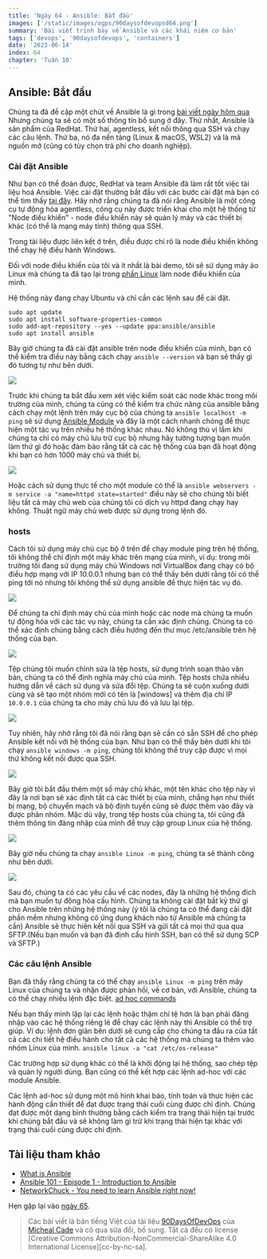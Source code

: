 ```yaml
---
title: 'Ngày 64 - Ansible: Bắt đầu'
images: ['/static/images/ogps/90daysofdevopsd64.png']
summary: 'Bài viết trình bày về Ansible và các khái niệm cơ bản'
tags: ['devops', '90daysofdevops', 'containers']
date: '2023-06-14'
index: 64
chapter: 'Tuần 10'
---
```


<TOCInline toc={props.toc} asDisclosure />

## Ansible: Bắt đầu

Chúng ta đã đề cập một chút về Ansible là gì trong [bài viết ngày hôm qua](https://vntechies.dev/courses/90-ngay-devops/ngay-63-buc-tranh-toan-canh-quan-ly-cau-hinh) Nhưng chúng ta sẽ có một số thông tin bổ sung ở đây. Thứ nhất, Ansible là sản phẩm của RedHat. Thứ hai, agentless, kết nối thông qua SSH và chạy các câu lệnh. Thứ ba, nó đa nền tảng (Linux & macOS, WSL2) và là mã nguồn mở (cũng có tùy chọn trả phí cho doanh nghiệp).

### Cài đặt Ansible

Như bạn có thể đoán được, RedHat và team Ansible đã làm rất tốt việc tài liệu hoá Ansible. Việc cài đặt thường bắt đầu với các bước cài đặt mà bạn có thể tìm thấy [tại đây](https://docs.ansible.com/ansible/latest/installation_guide/intro_installation.html). Hãy nhớ rằng chúng ta đã nói rằng Ansible là một công cụ tự động hóa agentless, công cụ này được triển khai cho một hệ thống từ "Node điều khiển" - node điều khiển này sẽ quản lý máy và các thiết bị khác (có thể là mạng máy tính) thông qua SSH.

Trong tài liệu được liên kết ở trên, điều được chỉ rõ là node điều khiển không thể chạy hệ điều hành Windows.

Đối với node điều khiển của tôi và ít nhất là bài demo, tôi sẽ sử dụng máy ảo Linux mà chúng ta đã tạo lại trong [phần Linux](https://vntechies.dev/courses/90-ngay-devops/ngay-20-thiet-lap-may-tram-phat-trien) làm node điều khiển của mình.

Hệ thống này đang chạy Ubuntu và chỉ cần các lệnh sau để cài đặt.

```Shell
sudo apt update
sudo apt install software-properties-common
sudo add-apt-repository --yes --update ppa:ansible/ansible
sudo apt install ansible
```

Bây giờ chúng ta đã cài đặt ansible trên node điều khiển của mình, bạn có thể kiểm tra điều này bằng cách chạy `ansible --version` và bạn sẽ thấy gì đó tương tự như bên dưới.

![](/static/images/assets/Day64_config1.png)

Trước khi chúng ta bắt đầu xem xét việc kiểm soát các node khác trong môi trường của mình, chúng ta cũng có thể kiểm tra chức năng của ansible bằng cách chạy một lệnh trên máy cục bộ của chúng ta `ansible localhost -m ping` sẽ sử dụng [Ansible Module](https://docs.ansible.com/ansible/2.9/user_guide/modules_intro.html) và đây là một cách nhanh chóng để thực hiện một tác vụ trên nhiều hệ thống khác nhau. Nó không thú vị lắm khi chúng ta chỉ có máy chủ lưu trữ cục bộ nhưng hãy tưởng tượng bạn muốn làm thứ gì đó hoặc đảm bảo rằng tất cả các hệ thống của bạn đã hoạt động khi bạn có hơn 1000 máy chủ và thiết bị.

![](/static/images/assets/Day64_config2.png)

Hoặc cách sử dụng thực tế cho một module có thể là `ansible webservers -m service -a "name=httpd state=started"` điều này sẽ cho chúng tôi biết liệu tất cả máy chủ web của chúng tôi có dịch vụ httpd đang chạy hay không. Thuật ngữ máy chủ web được sử dụng trong lệnh đó.

### hosts

Cách tôi sử dụng máy chủ cục bộ ở trên để chạy module ping trên hệ thống, tôi không thể chỉ định một máy khác trên mạng của mình, ví dụ: trong môi trường tôi đang sử dụng máy chủ Windows nơi VirtualBox đang chạy có bộ điều hợp mạng với IP 10.0.0.1 nhưng bạn có thể thấy bên dưới rằng tôi có thể ping tới nó nhưng tôi không thể sử dụng ansible để thực hiện tác vụ đó.

![](/static/images/assets/Day64_config3.png)

Để chúng ta chỉ định máy chủ của mình hoặc các node mà chúng ta muốn tự động hóa với các tác vụ này, chúng ta cần xác định chúng. Chúng ta có thể xác định chúng bằng cách điều hướng đến thư mục /etc/ansible trên hệ thống của bạn.

![](/static/images/assets/Day64_config4.png)

Tệp chúng tôi muốn chỉnh sửa là tệp hosts, sử dụng trình soạn thảo văn bản, chúng ta có thể định nghĩa máy chủ của mình. Tệp hosts chứa nhiều hướng dẫn về cách sử dụng và sửa đổi tệp. Chúng ta sẽ cuộn xuống dưới cùng và sẽ tạo một nhóm mới có tên là [windows] và thêm địa chỉ IP `10.0.0.1` của chúng ta cho máy chủ lưu đó và lưu lại tệp.

![](/static/images/assets/Day64_config5.png)

Tuy nhiên, hãy nhớ rằng tôi đã nói rằng bạn sẽ cần có sẵn SSH để cho phép Ansible kết nối với hệ thống của bạn. Như bạn có thể thấy bên dưới khi tôi chạy `ansible windows -m ping`, chúng tôi không thể truy cập được vì mọi thứ không kết nối được qua SSH.

![](/static/images/assets/Day64_config6.png)

Bây giờ tôi bắt đầu thêm một số máy chủ khác, một tên khác cho tệp này vì đây là nơi bạn sẽ xác định tất cả các thiết bị của mình, chẳng hạn như thiết bị mạng, bộ chuyển mạch và bộ định tuyến cũng sẽ được thêm vào đây và được phân nhóm. Mặc dù vậy, trong tệp hosts của chúng ta, tôi cũng đã thêm thông tin đăng nhập của mình để truy cập group Linux của hệ thống.

![](/static/images/assets/Day64_config7.png)

Bây giờ nếu chúng ta chạy `ansible Linux -m ping`, chúng ta sẽ thành công như bên dưới.

![](/static/images/assets/Day64_config8.png)

Sau đó, chúng ta có các yêu cầu về các nodes, đây là những hệ thống đích mà bạn muốn tự động hóa cấu hình. Chúng ta không cài đặt bất kỳ thứ gì cho Ansible trên những hệ thống này (ý tôi là chúng ta có thể đang cài đặt phần mềm nhưng không có ứng dụng khách nào từ Ansible mà chúng ta cần) Ansible sẽ thực hiện kết nối qua SSH và gửi tất cả mọi thứ qua qua SFTP.(Nếu bạn muốn và bạn đã định cấu hình SSH, bạn có thể sử dụng SCP và SFTP.)

### Các câu lệnh Ansible

Bạn đã thấy rằng chúng ta có thể chạy `ansible Linux -m ping` trên máy Linux của chúng ta và nhận được phản hồi, về cơ bản, với Ansible, chúng ta có thể chạy nhiều lệnh đặc biệt. [ad hoc commands](https://docs.ansible.com/ansible/latest/user_guide/intro_adhoc.html)

Nếu bạn thấy mình lặp lại các lệnh hoặc thậm chí tệ hơn là bạn phải đăng nhập vào các hệ thống riêng lẻ để chạy các lệnh này thì Ansible có thể trợ giúp. Ví dụ: lệnh đơn giản bên dưới sẽ cung cấp cho chúng ta đầu ra của tất cả các chi tiết hệ điều hành cho tất cả các hệ thống mà chúng ta thêm vào nhóm Linux của mình.
`ansible linux -a "cat /etc/os-release"`

Các trường hợp sử dụng khác có thể là khởi động lại hệ thống, sao chép tệp và quản lý người dùng. Bạn cũng có thể kết hợp các lệnh ad-hoc với các module Ansible.

Các lệnh ad-hoc sử dụng một mô hình khai báo, tính toán và thực hiện các hành động cần thiết để đạt được trạng thái cuối cùng được chỉ định. Chúng đạt được một dạng bình thường bằng cách kiểm tra trạng thái hiện tại trước khi chúng bắt đầu và sẽ không làm gì trừ khi trạng thái hiện tại khác với trạng thái cuối cùng được chỉ định.

## Tài liệu tham khảo

- [What is Ansible](https://www.youtube.com/watch?v=1id6ERvfozo)
- [Ansible 101 - Episode 1 - Introduction to Ansible](https://www.youtube.com/watch?v=goclfp6a2IQ)
- [NetworkChuck - You need to learn Ansible right now!](https://www.youtube.com/watch?v=5hycyr-8EKs&t=955s)

Hẹn gặp lại vào [ngày 65](https://vntechies.dev/courses/90-ngay-devops/ngay-65-ansible-playbooks).

> Các bài viết là bản tiếng Việt của tài liệu [90DaysOfDevOps](https://github.com/MichaelCade/90DaysOfDevOps/tree/main/2022/Days) của [Micheal Cade](https://twitter.com/MichaelCade1) và có qua sửa đổi, bổ sung. Tất cả đều có license [Creative Commons Attribution-NonCommercial-ShareAlike 4.0 International License][cc-by-nc-sa].
